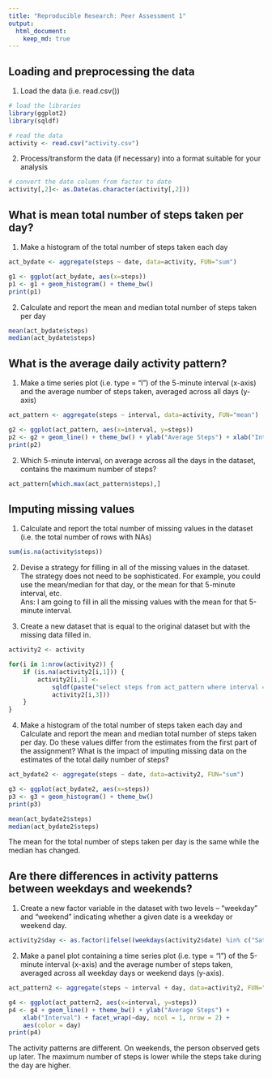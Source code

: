```yaml
---
title: "Reproducible Research: Peer Assessment 1"
output: 
  html_document:
    keep_md: true
---
```



## Loading and preprocessing the data
1. Load the data (i.e. read.csv())

```r
# load the libraries
library(ggplot2)
library(sqldf)

# read the data
activity <- read.csv("activity.csv")
```

2. Process/transform the data (if necessary) into a format suitable for your analysis
```r
# convert the date column from factor to date
activity[,2]<- as.Date(as.character(activity[,2]))

```

## What is mean total number of steps taken per day?
1. Make a histogram of the total number of steps taken each day

```r
act_bydate <- aggregate(steps ~ date, data=activity, FUN="sum")

g1 <- ggplot(act_bydate, aes(x=steps))
p1 <- g1 + geom_histogram() + theme_bw() 
print(p1)

```

2. Calculate and report the mean and median total number of steps taken
per day  
```r
mean(act_bydate$steps)
median(act_bydate$steps)
```

## What is the average daily activity pattern?
1. Make a time series plot (i.e. type = "l") of the 5-minute interval (x-axis)
and the average number of steps taken, averaged across all days (y-axis)  
```r
act_pattern <- aggregate(steps ~ interval, data=activity, FUN="mean")

g2 <- ggplot(act_pattern, aes(x=interval, y=steps))
p2 <- g2 + geom_line() + theme_bw() + ylab("Average Steps") + xlab("Interval")
print(p2)
```

2. Which 5-minute interval, on average across all the days in the dataset,
contains the maximum number of steps?  
```r
act_pattern[which.max(act_pattern$steps),]
```

## Imputing missing values
1. Calculate and report the total number of missing values in the dataset (i.e. the total number of rows with NAs)
```r
sum(is.na(activity$steps))
```

2. Devise a strategy for filling in all of the missing values in the dataset. The strategy does not need to be sophisticated. For example, you could use the mean/median for that day, or the mean for that 5-minute interval, etc.  
Ans: I am going to fill in all the missing values with the mean for that 5-minute interval.  

3. Create a new dataset that is equal to the original dataset but with the missing data filled in.

```r
activity2 <- activity

for(i in 1:nrow(activity2)) {
    if (is.na(activity2[i,1])) {
        activity2[i,1] <-  
            sqldf(paste("select steps from act_pattern where interval =",  
            activity2[i,3]))
    }
}
```

4. Make a histogram of the total number of steps taken each day and Calculate and report the mean and median total number of steps taken per day. Do these values differ from the estimates from the first part of the assignment? What is the impact of imputing missing data on the estimates of the total daily number of steps?
```r
act_bydate2 <- aggregate(steps ~ date, data=activity2, FUN="sum")

g3 <- ggplot(act_bydate2, aes(x=steps))
p3 <- g3 + geom_histogram() + theme_bw() 
print(p3)

mean(act_bydate2$steps)
median(act_bydate2$steps)
```
The mean for the total number of steps taken per day is the same while the median has changed.

## Are there differences in activity patterns between weekdays and weekends?
1. Create a new factor variable in the dataset with two levels -- "weekday" and "weekend" indicating whether a given date is a weekday or weekend day.
```r
activity2$day <- as.factor(ifelse((weekdays(activity2$date) %in% c("Saturday", "Sunday")), "weekend", "weekday"))
```

2. Make a panel plot containing a time series plot (i.e. type = "l") of the 5-minute interval (x-axis) and the average number of steps taken, averaged across all weekday days or weekend days (y-axis). 

```r
act_pattern2 <- aggregate(steps ~ interval + day, data=activity2, FUN="mean")

g4 <- ggplot(act_pattern2, aes(x=interval, y=steps))
p4 <- g4 + geom_line() + theme_bw() + ylab("Average Steps") + 
    xlab("Interval") + facet_wrap(~day, ncol = 1, nrow = 2) +
    aes(color = day)
print(p4)
```

The activity patterns are different. On weekends, the person observed gets up later. The maximum number of steps is lower while the steps take during the day are higher.